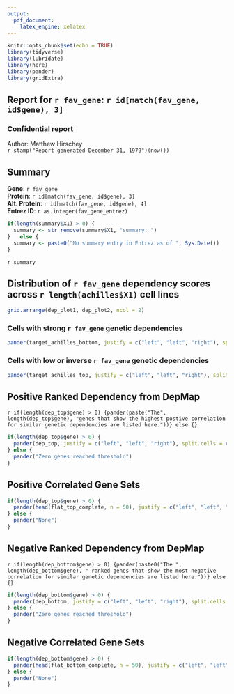 ```yaml
---
output:
  pdf_document:
    latex_engine: xelatex
---
```


```r
knitr::opts_chunk$set(echo = TRUE)
library(tidyverse)
library(lubridate)
library(here)
library(pander)
library(gridExtra)
```

## Report for `r fav_gene`: `r id[match(fav_gene, id$gene), 3]`  
### Confidential report  
Author: Matthew Hirschey  
`r stamp("Report generated December 31, 1979")(now())`  
  
## Summary  
**Gene**: `r fav_gene`  
**Protein**: `r id[match(fav_gene, id$gene), 3]`  
**Alt. Protein**: `r id[match(fav_gene, id$gene), 4]`  
**Entrez ID**: `r as.integer(fav_gene_entrez)`
  
```r
if(length(summary$X1) > 0) {
  summary <- str_remove(summary$X1, "summary: ")
}   else {
  summary <- paste0("No summary entry in Entrez as of ", Sys.Date())
}
```
`r summary`  
  
\newpage 
## Distribution of `r fav_gene` dependency scores across `r length(achilles$X1)` cell lines  
  
```r
grid.arrange(dep_plot1, dep_plot2, ncol = 2)
```
  
### Cells with strong `r fav_gene` genetic dependencies  
```r
pander(target_achilles_bottom, justify = c("left", "left", "right"), split.cells = c("25%", "65%", "10%"))
```
    
### Cells with low or inverse `r fav_gene` genetic dependencies
```r
pander(target_achilles_top, justify = c("left", "left", "right"), split.cells = c("25%", "65%", "10%"))
```
  
## Positive Ranked Dependency from DepMap  
`r if(length(dep_top$gene) > 0) {pander(paste("The", length(dep_top$gene), "genes that show the highest postive correlation for similar genetic dependencies are listed here."))} else {}`  
```r
if(length(dep_top$gene) > 0) {
  pander(dep_top, justify = c("left", "left", "right"), split.cells = c("25%", "65%", "10%"))
} else {
  pander("Zero genes reached threshold")
}
```
  
\newpage    
## Positive Correlated Gene Sets  
  
```r
if(length(dep_top$gene) > 0) {
  pander(head(flat_top_complete, n = 50), justify = c("left", "left", "right"), split.table = Inf)
} else {
  pander("None")
}
```
  
\newpage
## Negative Ranked Dependency from DepMap  
`r if(length(dep_bottom$gene) > 0) {pander(paste0("The ", length(dep_bottom$gene), " ranked genes that show the most negative correlation for similar genetic dependencies are listed here."))} else {}`  
```r
if(length(dep_bottom$gene) > 0) {
  pander(dep_bottom, justify = c("left", "left", "right"), split.cells = c("25%", "65%", "10%"))
} else {
  pander("Zero genes reached threshold")
}
```
  
\newpage  
## Negative Correlated Gene Sets  
   
```r
if(length(dep_bottom$gene) > 0) {
  pander(head(flat_bottom_complete, n = 50), justify = c("left", "left", "right"), split.table = Inf)
} else {
  pander("None")
}
```
